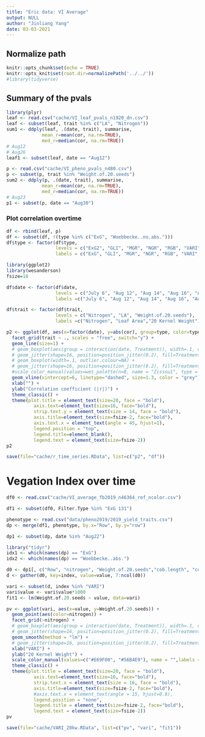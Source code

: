 ```yaml
---
title: "Eric data: VI Average"
output: NULL
author: "Jinliang Yang"
date: 03-03-2021
---
```


## Normalize path
```r
knitr::opts_chunk$set(echo = TRUE) 
knitr::opts_knit$set(root.dir=normalizePath('../../')) 
#library(tidyverse)
```

## Summary of the pvals

```r
library(plyr)
leaf <- read.csv("cache/VI_leaf_pvals_n1920_dn.csv")
leaf <- subset(leaf, trait %in% c("LA", "Nitrogen"))
sum1 <- ddply(leaf, .(date, trait), summarise,
             mean_r=mean(cor, na.rm=TRUE),
             med_r=median(cor, na.rm=TRUE))
# Aug12
# Aug26
leaf1 <- subset(leaf, date == "Aug12")

p <- read.csv("cache/VI_pheno_pvals_n480.csv")
p <- subset(p, trait %in% "Weight.of.20.seeds")
sum2 <- ddply(p, .(date, trait), summarise,
             mean_r=mean(cor, na.rm=TRUE),
             med_r=median(cor, na.rm=TRUE))
# Aug23
p1 <- subset(p, date == "Aug30")
```


### Plot correlation overtime
```r

df <- rbind(leaf, p)
df <- subset(df, !(type %in% c("ExG", "Woebbecke..no.abs.")))
df$type <- factor(df$type, 
                  levels = c("ExG2", "GLI", "MGR", "NGR", "RGB", "VARI", "VEG", "Woebbecke..abs."),
                  labels = c("ExG", "GLI", "MGR", "NGR", "RGB", "VARI", "VEG", "Woebbecke"))

```

```r
library(ggplot2)
library(wesanderson)
fsize=18

df$date <- factor(df$date, 
                  levels = c("July 6", "Aug 12", "Aug 14", "Aug 16", "Aug 20", "Aug 22", "Aug 23", "Aug 26", "Aug 30",  "Sept 1", "Sept 3", "Sept 5"),
                  labels =c("July 6", "Aug 12", "Aug 14", "Aug 16", "Aug 20", "Aug 22", "Aug 23", "Aug 26", "Aug 30",  "Sept 1", "Sept 3", "Sept 5"))

df$trait <- factor(df$trait, 
                  levels = c("Nitrogen", "LA", "Weight.of.20.seeds"),
                  labels =c("Nitrogen", "Leaf Area","20 Kernel Weight"))

p2 <- ggplot(df, aes(x=factor(date), y=abs(cor), group=type, color=type)) +
  facet_grid(trait ~ ., scales = "free", switch="y") +
  geom_line(size=1) +
  # geom_boxplot(aes(group = interaction(date, Treatment)), width=.1, outlier.colour=NA, position = dodge) +
  # geom_jitter(shape=16, position=position_jitter(0.2), fill=Treatment) + 
  # geom_boxplot(width=.1, outlier.colour=NA) +
  # geom_jitter(shape=16, position=position_jitter(0.2), fill=Treatment) + 
  #scale_color_manual(values=wes_palette(n=8, name = "Zissou1", type = "continuous"), name = "") +
  geom_vline(xintercept=6, linetype="dashed", size=1.3, color = "grey") +
  xlab("") +
  ylab("Correlation coefficient (|r|)") +
  theme_classic() +
  theme(plot.title = element_text(size=20, face = "bold"), 
          axis.text=element_text(size=16, face="bold"),
          strip.text.y = element_text(size = 14, face = "bold"),
          axis.title=element_text(size=fsize-2, face="bold"),
          axis.text.x = element_text(angle = 45, hjust=1),
          legend.position = "top", 
          legend.title=element_blank(),
          legend.text = element_text(size=fsize-2))
p2

save(file="cache/r_time_series.RData", list=c("p2", "df"))
```










# Vegation Index over time

```r
df0 <- read.csv("cache/VI_average_fb2019_n46364_ref_ncolor.csv")

df1 <- subset(df0, Filter.Type %in% "ExG 131")

phenotype <- read.csv("data/pheno2019/2019_yield_traits.csv")
dp <- merge(df1, phenotype, by.x="Row", by.y="row")

dp1 <- subset(dp, date %in% "Aug22")
```


```r
library("tidyr")
idx1 <- which(names(dp) == "ExG")
idx2 <- which(names(dp) == "Woebbecke..abs.")

d0 <- dp1[, c("Row", "nitrogen", "Weight.of.20.seeds","cob.length", "cob.weight", "cob.diameter", names(dp)[idx1:idx2])]
d <- gather(d0, key=index, value=value, 7:ncol(d0))

```



```r
vari <- subset(d, index %in% "VARI")
vari$value <- vari$value*1000
fit1 <- lm(Weight.of.20.seeds ~ value, data=vari)

pv <- ggplot(vari, aes(x=value, y=Weight.of.20.seeds)) +
  geom_point(aes(color=nitrogen)) +
  facet_grid(~nitrogen) +
  # geom_boxplot(aes(group = interaction(date, Treatment)), width=.1, outlier.colour=NA, position = dodge) +
  # geom_jitter(shape=16, position=position_jitter(0.2), fill=Treatment) + 
  geom_smooth(method = "lm") +
  # geom_jitter(shape=16, position=position_jitter(0.2), fill=Treatment) + 
  xlab("VARI") +
  ylab("20 Kernel Weight") +
  scale_color_manual(values=c("#E69F00", "#56B4E9"), name = "",labels = c("+N", "-N")) +
  theme_classic() +
  theme(plot.title = element_text(size=20, face = "bold"), 
          axis.text=element_text(size=16, face="bold"),
          strip.text.x = element_text(size = 16, face = "bold"),
          axis.title=element_text(size=fsize-2, face="bold"),
          #axis.text.x = element_text(angle = 15, hjust=0.8),
          legend.position = "none", 
          legend.title = element_text(size=fsize-2, face="bold"),
          legend.text = element_text(size=fsize-2))
pv

save(file="cache/VARI_20kw.RData", list=c("pv", "vari", "fit1"))
```